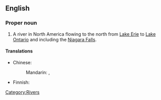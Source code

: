 ==English==
{{wikipedia}}

===Proper noun===
{{en-proper noun}}

# A river in North America flowing to the north from [[Lake Erie]] to [[Lake Ontario]] and including the [[Niagara Falls]].

====Translations====
{{trans-top|river in North America}}
* Chinese:
*: Mandarin: {{t|zh|尼亞加拉河|sc=Hani}}, {{t|zh|尼亚加拉河|tr=Níyǎjiālāhé|sc=Hani}}
{{trans-mid}}
* Finnish: {{t|fi|Niagara}}
{{trans-bottom}}

[[Category:Rivers]]